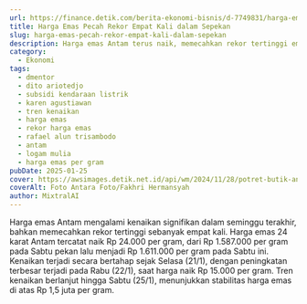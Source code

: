 ```yaml
---
url: https://finance.detik.com/berita-ekonomi-bisnis/d-7749831/harga-emas-pecah-rekor-empat-kali-dalam-sepekan
title: Harga Emas Pecah Rekor Empat Kali dalam Sepekan
slug: harga-emas-pecah-rekor-empat-kali-dalam-sepekan
description: Harga emas Antam terus naik, memecahkan rekor tertinggi empat kali dalam sepekan. Kini berada di Rp 1.611.000 per gram, naik Rp 24.000 dari pekan lalu.
category:
  - Ekonomi
tags:
  - dmentor
  - dito ariotedjo
  - subsidi kendaraan listrik
  - karen agustiawan
  - tren kenaikan
  - harga emas
  - rekor harga emas
  - rafael alun trisambodo
  - antam
  - logam mulia
  - harga emas per gram
pubDate: 2025-01-25
cover: https://awsimages.detik.net.id/api/wm/2024/11/28/potret-butik-antam-saat-harga-emas-naik_169.jpeg?wid=54&w=650&v=1&t=jpeg
coverAlt: Foto Antara Foto/Fakhri Hermansyah
author: MixtralAI
---
```

Harga emas Antam mengalami kenaikan signifikan dalam seminggu terakhir, bahkan memecahkan rekor tertinggi sebanyak empat kali. Harga emas 24 karat Antam tercatat naik Rp 24.000 per gram, dari Rp 1.587.000 per gram pada Sabtu pekan lalu menjadi Rp 1.611.000 per gram pada Sabtu ini. Kenaikan terjadi secara bertahap sejak Selasa (21/1), dengan peningkatan terbesar terjadi pada Rabu (22/1), saat harga naik Rp 15.000 per gram. Tren kenaikan berlanjut hingga Sabtu (25/1), menunjukkan stabilitas harga emas di atas Rp 1,5 juta per gram.
